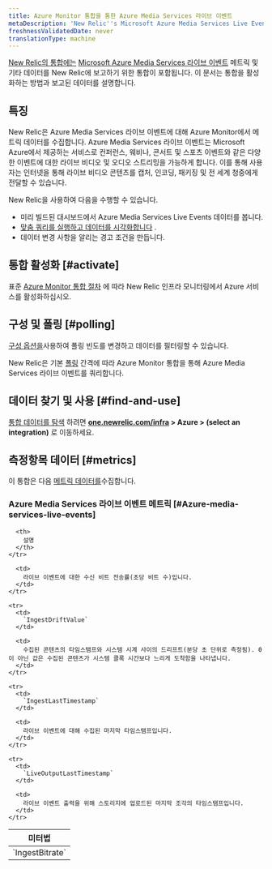 ```yaml
---
title: Azure Monitor 통합을 통한 Azure Media Services 라이브 이벤트
metaDescription: 'New Relic''s Microsoft Azure Media Services Live Events integration: what data it reports and how to enable it.'
freshnessValidatedDate: never
translationType: machine
---
```


[New Relic의 통합에는](/docs/infrastructure/integrations-getting-started/getting-started/introduction-infrastructure-integrations) [Microsoft Azure Media Services 라이브 이벤트](https://learn.microsoft.com/en-us/azure/media-services/latest/live-event-streaming-best-practices-guide) 메트릭 및 기타 데이터를 New Relic에 보고하기 위한 통합이 포함됩니다. 이 문서는 통합을 활성화하는 방법과 보고된 데이터를 설명합니다.

## 특징

New Relic은 Azure Media Services 라이브 이벤트에 대해 Azure Monitor에서 메트릭 데이터를 수집합니다. Azure Media Services 라이브 이벤트는 Microsoft Azure에서 제공하는 서비스로 컨퍼런스, 웨비나, 콘서트 및 스포츠 이벤트와 같은 다양한 이벤트에 대한 라이브 비디오 및 오디오 스트리밍을 가능하게 합니다. 이를 통해 사용자는 인터넷을 통해 라이브 비디오 콘텐츠를 캡처, 인코딩, 패키징 및 전 세계 청중에게 전달할 수 있습니다.

New Relic을 사용하여 다음을 수행할 수 있습니다.

* 미리 빌드된 대시보드에서 Azure Media Services Live Events 데이터를 봅니다.
* [맞춤 쿼리를 실행하고 데이터를 시각화합니다](/docs/infrastructure/integrations-getting-started/getting-started/use-integration-data-new-relic-insights) .
* 데이터 변경 사항을 알리는 경고 조건을 만듭니다.

## 통합 활성화 [#activate]

표준 [Azure Monitor 통합 절차](/docs/infrastructure/microsoft-azure-integrations/azure-integrations-list/azure-monitor) 에 따라 New Relic 인프라 모니터링에서 Azure 서비스를 활성화하십시오.

## 구성 및 폴링 [#polling]

[구성 옵션을](/docs/infrastructure/microsoft-azure-integrations/azure-integrations-list/azure-monitor/#settings)사용하여 폴링 빈도를 변경하고 데이터를 필터링할 수 있습니다.

New Relic은 기본 [폴링](/docs/infrastructure/microsoft-azure-integrations/azure-integrations-list/azure-monitor/#settings) 간격에 따라 Azure Monitor 통합을 통해 Azure Media Services 라이브 이벤트를 쿼리합니다.

## 데이터 찾기 및 사용 [#find-and-use]

[통합 데이터를 탐색](/docs/infrastructure/integrations/find-use-infrastructure-integration-data) 하려면 <DNT>**[one.newrelic.com/infra](https://one.newrelic.com/infra) > Azure > (select an integration)**</DNT> 로 이동하세요.

## 측정항목 데이터 [#metrics]

이 통합은 다음 [메트릭 데이터를](/docs/infrastructure/integrations-getting-started/getting-started/understand-integration-data-data-types#metric)수집합니다.

### Azure Media Services 라이브 이벤트 메트릭 [#Azure-media-services-live-events]

<table>
  <thead>
    <tr>
      <th style={{ width: "300px" }}>
        미터법
      </th>

      <th>
        설명
      </th>
    </tr>
  </thead>

  <tbody>
    <tr>
      <td>
        `IngestBitrate`
      </td>

      <td>
        라이브 이벤트에 대한 수신 비트 전송률(초당 비트 수)입니다.
      </td>
    </tr>

    <tr>
      <td>
        `IngestDriftValue`
      </td>

      <td>
        수집된 콘텐츠의 타임스탬프와 시스템 시계 사이의 드리프트(분당 초 단위로 측정됨). 0이 아닌 값은 수집된 콘텐츠가 시스템 클록 시간보다 느리게 도착함을 나타냅니다.
      </td>
    </tr>

    <tr>
      <td>
        `IngestLastTimestamp`
      </td>

      <td>
        라이브 이벤트에 대해 수집된 마지막 타임스탬프입니다.
      </td>
    </tr>

    <tr>
      <td>
        `LiveOutputLastTimestamp`
      </td>

      <td>
        라이브 이벤트 출력을 위해 스토리지에 업로드된 마지막 조각의 타임스탬프입니다.
      </td>
    </tr>
  </tbody>
</table>